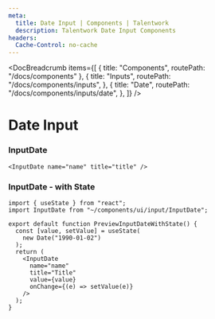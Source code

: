 ```yaml
---
meta:
  title: Date Input | Components | Talentwork
  description: Talentwork Date Input Components
headers:
  Cache-Control: no-cache
---
```



<DocBreadcrumb
  items={[
    { title: "Components", routePath: "/docs/components" },
    {
      title: "Inputs",
      routePath: "/docs/components/inputs",
    },
    {
      title: "Date",
      routePath: "/docs/components/inputs/date",
    },
  ]}
/>

# Date Input


### InputDate

<PreviewInputDate />

```tsx
<InputDate name="name" title="title" />
```


### InputDate - with State

<PreviewInputDateWithState />

```tsx
import { useState } from "react";
import InputDate from "~/components/ui/input/InputDate";

export default function PreviewInputDateWithState() {
  const [value, setValue] = useState(
    new Date("1990-01-02")
  );
  return (
    <InputDate
      name="name"
      title="Title"
      value={value}
      onChange={(e) => setValue(e)}
    />
  );
}
```
